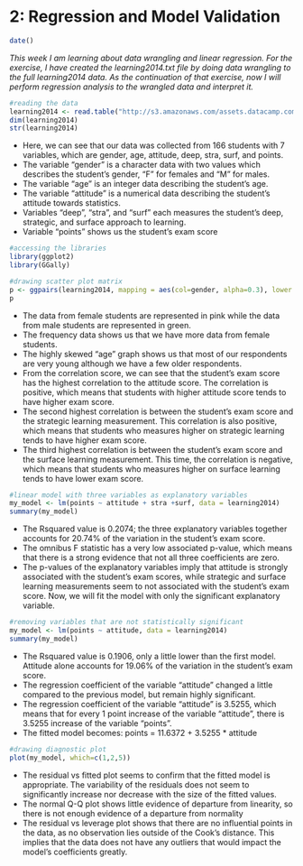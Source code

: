 # 2: Regression and Model Validation

```r
date()
```
*This week I am learning about data wrangling and linear regression. For the exercise, I have created the learning2014.txt file by doing data wrangling to the full learning2014 data. As the continuation of that exercise, now I will perform regression analysis to the wrangled data and interpret it.*


```r
#reading the data
learning2014 <- read.table("http://s3.amazonaws.com/assets.datacamp.com/production/course_2218/datasets/learning2014.txt", sep=",", header=TRUE)
dim(learning2014)
str(learning2014)
```

- Here, we can see that our data was collected from 166 students with 7 variables, which are gender, age, attitude, deep, stra, surf, and points. 
- The variable "gender" is a character data with two values which describes the student's gender, "F" for females and "M" for males.
- The variable "age" is an integer data describing the student's age.
- The variable "attitude" is a numerical data describing the student's attitude towards statistics.
- Variables "deep", "stra", and "surf" each measures the student's deep, strategic, and surface approach to learning.
- Variable "points" shows us the student's exam score

```r
#accessing the libraries
library(ggplot2)
library(GGally)

#drawing scatter plot matrix
p <- ggpairs(learning2014, mapping = aes(col=gender, alpha=0.3), lower = list(combo = wrap("facethist", bins = 20)))
p
```

- The data from female students are represented in pink while the data from male students are represented in green.
- The frequency data shows us that we have more data from female students.
- The highly skewed "age" graph shows us that most of our respondents are very young although we have a few older respondents.
- From the correlation score, we can see that the student's exam score has the highest correlation to the attitude score. The correlation is positive, which means that students with higher attitude score tends to have higher exam score. 
- The second highest correlation is between the student's exam score and the strategic learning measurement. This correlation is also positive, which means that students who measures higher on strategic learning tends to have higher exam score.
- The third highest correlation is between the student's exam score and the surface learning measurement. This time, the correlation is negative, which means that students who measures higher on surface learning tends to have lower exam score.

```r
#linear model with three variables as explanatory variables 
my_model <- lm(points ~ attitude + stra +surf, data = learning2014)
summary(my_model)
```
- The Rsquared value is 0.2074; the three explanatory variables together accounts for 20.74% of the variation in the student's exam score.
- The omnibus F statistic has a very low associated p-value, which means that there is a strong evidence that not all three coefficients are zero.
- The p-values of the explanatory variables imply that attitude is strongly associated with the student's exam scores, while strategic and surface learning measurements seem to not associated with the student's exam score. Now, we will fit the model with only the significant explanatory variable.

```r
#removing variables that are not statistically significant 
my_model <- lm(points ~ attitude, data = learning2014)
summary(my_model)
```
- The Rsquared value is 0.1906, only a little lower than the first model. Attitude alone accounts for 19.06% of the variation in the student's exam score. 
- The regression coefficient of the variable "attitude" changed a little compared to the previous model, but remain highly significant.
- The regression coefficient of the variable "attitude" is 3.5255, which means that for every 1 point increase of the variable "attitude", there is 3.5255 increase of the variable "points".
- The fitted model becomes: points = 11.6372 + 3.5255 * attitude 

```r
#drawing diagnostic plot
plot(my_model, which=c(1,2,5))
```

- The residual vs fitted plot seems to confirm that the fitted model is appropriate. The variability of the residuals does not seem to significantly increase nor decrease with the size of the fitted values.
- The normal Q-Q plot shows little evidence of departure from linearity, so there is not enough evidence of a departure from normality
- The residual vs leverage plot shows that there are no influential points in the data,  as no observation lies outside of the Cook's distance. This implies that the data does not have any outliers that would impact the model's coefficients greatly.